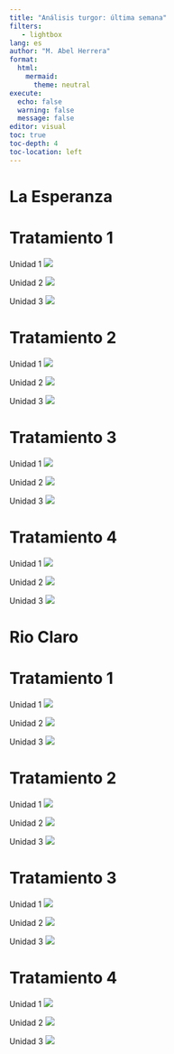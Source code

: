 ```yaml
---
title: "Análisis turgor: última semana"
filters:
   - lightbox
lang: es
author: "M. Abel Herrera"
format: 
  html:
    mermaid:
      theme: neutral
execute:
  echo: false
  warning: false
  message: false
editor: visual
toc: true
toc-depth: 4
toc-location: left
---
```


# La Esperanza

::: panel-tabset
# Tratamiento 1

Unidad 1 ![](plots/turgor/La_Esperanza_T1_Unidad_1.png){.lightbox}

Unidad 2 ![](plots/turgor/La_Esperanza_T1_Unidad_2.png){.lightbox}

Unidad 3 ![](plots/turgor/La_Esperanza_T1_Unidad_3.png){.lightbox}

# Tratamiento 2

Unidad 1 ![](plots/turgor/La_Esperanza_T2_Unidad_1.png){.lightbox}

Unidad 2 ![](plots/turgor/La_Esperanza_T2_Unidad_2.png){.lightbox}

Unidad 3 ![](plots/turgor/La_Esperanza_T2_Unidad_3.png){.lightbox}

# Tratamiento 3

Unidad 1 ![](plots/turgor/La_Esperanza_T3_Unidad_1.png){.lightbox}

Unidad 2 ![](plots/turgor/La_Esperanza_T3_Unidad_2.png){.lightbox}

Unidad 3 ![](plots/turgor/La_Esperanza_T3_Unidad_3.png){.lightbox}

# Tratamiento 4

Unidad 1 ![](plots/turgor/La_Esperanza_T4_Unidad_1.png){.lightbox}

Unidad 2 ![](plots/turgor/La_Esperanza_T4_Unidad_2.png){.lightbox}

Unidad 3 ![](plots/turgor/La_Esperanza_T4_Unidad_3.png){.lightbox}
:::

# Rio Claro

::: panel-tabset
# Tratamiento 1

Unidad 1 ![](plots/turgor/Rio_Claro_T1_Unidad_1.png){.lightbox}

Unidad 2 ![](plots/turgor/Rio_Claro_T1_Unidad_2.png){.lightbox}

Unidad 3 ![](plots/turgor/Rio_Claro_T1_Unidad_3.png){.lightbox}

# Tratamiento 2

Unidad 1 ![](plots/turgor/Rio_Claro_T2_Unidad_1.png){.lightbox}

Unidad 2 ![](plots/turgor/Rio_Claro_T2_Unidad_2.png){.lightbox}

Unidad 3 ![](plots/turgor/Rio_Claro_T2_Unidad_3.png){.lightbox}

# Tratamiento 3

Unidad 1 ![](plots/turgor/Rio_Claro_T3_Unidad_1.png){.lightbox}

Unidad 2 ![](plots/turgor/Rio_Claro_T3_Unidad_2.png){.lightbox}

Unidad 3 ![](plots/turgor/Rio_Claro_T3_Unidad_3.png){.lightbox}

# Tratamiento 4

Unidad 1 ![](plots/turgor/Rio_Claro_T4_Unidad_1.png){.lightbox}

Unidad 2 ![](plots/turgor/Rio_Claro_T4_Unidad_2.png){.lightbox}

Unidad 3 ![](plots/turgor/Rio_Claro_T4_Unidad_3.png){.lightbox}
:::
